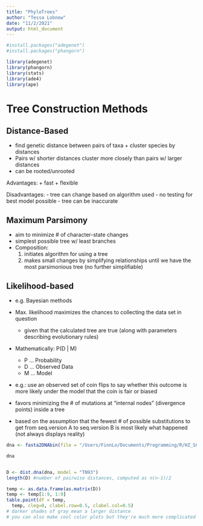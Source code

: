 ```yaml
---
title: "PhyloTrees"
author: "Tessa Lobnow"
date: "11/2/2021"
output: html_document
---
```


``` r
#install.packages("adegenet")
#install.packages("phangorn")

library(adegenet)
library(phangorn)
library(stats)
library(ade4)
library(ape)


```



# Tree Construction Methods

## Distance-Based

- find genetic distance between pairs of taxa + cluster species by distances
- Pairs w/ shorter distances cluster more closely than pairs w/ larger distances
- can be rooted/unrooted

Advantages:
+ fast
+ flexible

Disadvantages:
- tree can change based on algorithm used
- no testing for best model possible
- tree can be inaccurate





## Maximum Parsimony

- aim to minimize # of character-state changes
- simplest possible tree w/ least branches
- Composition:
  1) initiates algorithm for using a tree
  2) makes small changes by simplifying relationships until we have the most parsimonious tree (no further simplifiable)
  
  
  
  

## Likelihood-based

- e.g. Bayesian methods
- Max. likelihood maximizes the chances to collecting the data set in question
  - given that the calculated tree are true (along with parameters describing evolutionary rules)

- Mathematically: P(D | M)
  - P ... Probability
  - D ... Observed Data
  - M ... Model
  
- e.g.: use an observed set of coin flips to say whether this outcome is more likely under the model that the coin is fair or biased

- favors minimizing the # of mutations at "internal nodes" (divergence points) inside a tree
- based on the assumption that the fewest # of possible substitutions to get from seq.version A to seq.version B is most likely what happened (not always displays reality)


``` r

dna <- fasta2DNAbin(file = "/Users/FinnLo/Documents/Programming/R/HZ_SC_and_Raw_Data/Cryptosporidium-BSc/FASTA_sequences/MSC6-7_seqs.fasta")

dna


D <- dist.dna(dna, model = "TN93")
length(D) #number of pairwise distances, computed as n(n-1)/2

temp <- as.data.frame(as.matrix(D))
temp <- temp[1:9, 1:9]
table.paint(df = temp,  
  temp, cleg=0, clabel.row=0.5, clabel.col=0.5) 
# darker shades of gray mean a larger distance 
# you can also make cool color plots but they're much more complicated because they use the image() function
```






